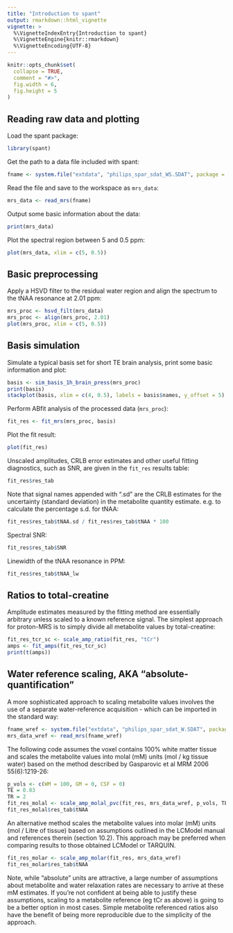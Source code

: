 ```yaml
---
title: "Introduction to spant"
output: rmarkdown::html_vignette
vignette: >
  %\VignetteIndexEntry{Introduction to spant}
  %\VignetteEngine{knitr::rmarkdown}
  %\VignetteEncoding{UTF-8}
---
```


```r
knitr::opts_chunk$set(
  collapse = TRUE,
  comment = "#>",
  fig.width = 6,
  fig.height = 5
)
```

## Reading raw data and plotting
Load the spant package:
```r
library(spant)
```

Get the path to a data file included with spant:
```r
fname <- system.file("extdata", "philips_spar_sdat_WS.SDAT", package = "spant")
```

Read the file and save to the workspace as ``mrs_data``:
```r
mrs_data <- read_mrs(fname)
```

Output some basic information about the data:
```r
print(mrs_data)
```

Plot the spectral region between 5 and 0.5 ppm:
```r
plot(mrs_data, xlim = c(5, 0.5))
```

## Basic preprocessing
Apply a HSVD filter to the residual water region and align the spectrum to the tNAA resonance at 2.01 ppm:
```r
mrs_proc <- hsvd_filt(mrs_data)
mrs_proc <- align(mrs_proc, 2.01)
plot(mrs_proc, xlim = c(5, 0.5))
```

## Basis simulation
Simulate a typical basis set for short TE brain analysis, print some basic information and plot:
```r
basis <- sim_basis_1h_brain_press(mrs_proc)
print(basis)
stackplot(basis, xlim = c(4, 0.5), labels = basis$names, y_offset = 5)
```

Perform ABfit analysis of the processed data (``mrs_proc``):
```r
fit_res <- fit_mrs(mrs_proc, basis)
```

Plot the fit result: 
```r
plot(fit_res)
```

Unscaled amplitudes, CRLB error estimates and other useful fitting diagnostics, such as SNR, are given in the ``fit_res`` results table:

```r
fit_res$res_tab
```

Note that signal names appended with ".sd" are the CRLB estimates for the uncertainty (standard deviation) in the metabolite quantity estimate. e.g. to calculate the percentage s.d. for tNAA:

```r
fit_res$res_tab$tNAA.sd / fit_res$res_tab$tNAA * 100
```

Spectral SNR:
```r
fit_res$res_tab$SNR
```

Linewidth of the tNAA resonance in PPM:
```r
fit_res$res_tab$tNAA_lw
```

## Ratios to total-creatine

Amplitude estimates measured by the fitting method are essentially arbitrary unless scaled to a known reference signal. The simplest approach for proton-MRS is to simply divide all metabolite values by total-creatine:

```r
fit_res_tcr_sc <- scale_amp_ratio(fit_res, "tCr")
amps <- fit_amps(fit_res_tcr_sc)
print(t(amps))
```

## Water reference scaling, AKA "absolute-quantification"

A more sophisticated approach to scaling metabolite values involves the use of a separate water-reference acquisition - which can be imported in the standard way:

```r
fname_wref <- system.file("extdata", "philips_spar_sdat_W.SDAT", package = "spant")
mrs_data_wref <- read_mrs(fname_wref)
```

The following code assumes the voxel contains 100% white matter tissue and scales the metabolite values into molal (mM) units (mol / kg tissue water) based on the method described by Gasparovic et al MRM 2006 55(6):1219-26:

```r
p_vols <- c(WM = 100, GM = 0, CSF = 0)
TE = 0.03
TR = 2
fit_res_molal <- scale_amp_molal_pvc(fit_res, mrs_data_wref, p_vols, TE, TR)
fit_res_molal$res_tab$tNAA
```

An alternative method scales the metabolite values into molar (mM) units (mol / Litre of tissue) based on assumptions outlined in the LCModel manual and references therein (section 10.2). This approach may be preferred when comparing results to those obtained LCModel or TARQUIN.

```r
fit_res_molar <- scale_amp_molar(fit_res, mrs_data_wref)
fit_res_molar$res_tab$tNAA
```

Note, while "absolute" units are attractive, a large number of assumptions about metabolite and water relaxation rates are necessary to arrive at these mM estimates. If you're not confident at being able to justify these assumptions, scaling to a metabolite reference (eg tCr as above) is going to be a better option in most cases. Simple metabolite referenced ratios also have the benefit of being more reproducible due to the simplicity of the approach.